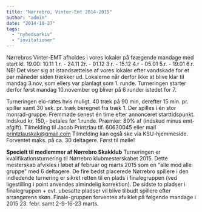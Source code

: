 ```yaml
---
title: "Nørrebro, Vinter-Emt 2014-2015"
author: "admin"
date: "2014-10-27"
tags: 
  - "nyhedsarkiv"
  - "invitationer"
---
```


Nørrebros Vinter-EMT afholdes i vores lokaler på føægende mandage med start kl. 19.00: 10.11 1.r. - 24.11 2r. - 01.12 3.r. - 15.12 4.r - 05.01 5.r. - 19.01 6.r. NB! Det viser sig at istandsættelse af vores lokaler efter vandskade for et par måneder siden trækker ud. Lokalerne når derfor ikke at blive klar til mandag 3.nov, som ellers var planlagt som 1. runde. Turneringen starter derfor først mandag 10.november og bliver på 6 runder istedet for 7.

Turneringen elo-rates hvis muligt. 40 træk på 90 min, derefter 15 min. pr. spiller samt 30 sek. pr. træk beregnet fra træk 1. Der spilles i én stor monrad-gruppe. Fremmøde senest én time efter annonceret starttidspunkt. Indskud kr. 150,- betales før 1.runde. Præmier: 80% af (indskud minus emt-afgift). Tilmelding til Jacob Printzlau tlf. 60630045 eller mail printzlauskak@gmail.com Tilmelding kan også ske via KSU-hjemmeside. Forventet maks. på ca. 30 deltagere. Først til mølle!

**Specielt til medlemmer af Nørrebro Skakklub** Turneringen er kvalifikationsturnering til Nørrebro klubmesterskabet 2015. Dette mesterskab afvikles i løbet af februar og marts 2015 som en "alle mod alle gruppe" med 6 deltagere. De fire bedst placerede Nørrebro spillere i den indledende turnering er sikret retten til en plads i finalegruppen (ved ligestilling i point anvendes almindelig korrektion). De sidste to pladser i finalegruppen + evt. ubesatte pladser vil blive tilbudt spillere efter arrangørens skøn. Finale-gruppen forventes afviklet på følgende mandage i 2015 23. febr. samt 2-9-16-23 marts.
